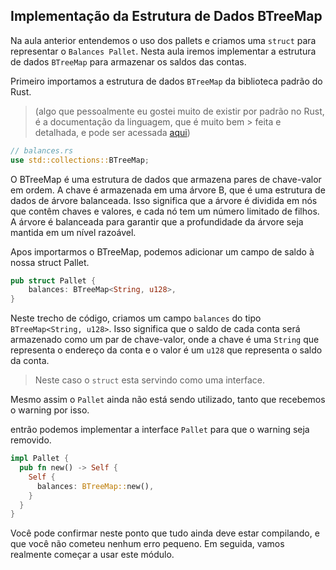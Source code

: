## Implementação da Estrutura de Dados BTreeMap

Na aula anterior entendemos o uso dos pallets e criamos uma ```struct``` para representar o ```Balances Pallet```. Nesta aula iremos implementar a estrutura de dados ```BTreeMap``` para armazenar os saldos das contas.

Primeiro importamos a estrutura de dados ```BTreeMap``` da biblioteca padrão do Rust.

> (algo que pessoalmente eu gostei muito de existir por padrão no Rust, é a documentação da linguagem, que é muito bem > feita e detalhada, e pode ser acessada [aqui](https://doc.rust-lang.org/std/collections/struct.BTreeMap.html))

```rust
// balances.rs
use std::collections::BTreeMap;
```
O BTreeMap é uma estrutura de dados que armazena pares de chave-valor em ordem. A chave é armazenada em uma árvore B, que é uma estrutura de dados de árvore balanceada. Isso significa que a árvore é dividida em nós que contêm chaves e valores, e cada nó tem um número limitado de filhos. A árvore é balanceada para garantir que a profundidade da árvore seja mantida em um nível razoável.

Apos importarmos o BTreeMap, podemos adicionar um campo de saldo à nossa struct Pallet.

```rust
pub struct Pallet {
    balances: BTreeMap<String, u128>,
}
```

Neste trecho de código, criamos um campo ```balances``` do tipo ```BTreeMap<String, u128>```. Isso significa que o saldo de cada conta será armazenado como um par de chave-valor, onde a chave é uma ```String``` que representa o endereço da conta e o valor é um ```u128``` que representa o saldo da conta.

> Neste caso o `struct` esta servindo como uma interface.

Mesmo assim o `Pallet` ainda não está sendo utilizado, tanto que recebemos o warning por isso.

entrão podemos implementar a interface `Pallet` para que o warning seja removido.

```rust
impl Pallet {
  pub fn new() -> Self {
    Self {
      balances: BTreeMap::new(),
    }
  }
}
```

Você pode confirmar neste ponto que tudo ainda deve estar compilando, e que você não cometeu nenhum erro pequeno.
Em seguida, vamos realmente começar a usar este módulo.


